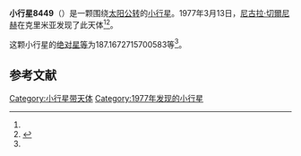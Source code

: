 {{Infobox planet
| bgcolour = #FFFFC0
| name = 8449 Maslovets
| symbol = 
| image = 
| caption = 
| discovery = yes
| discovery_ref = 
| discoverer = [[尼古拉·切爾尼赫|尼古拉·切爾尼赫]]
| discovery_site = [[克里米亚|克里米亚]] 
| discovered = 1977年3月13日
| designations = yes
| mp_name = 
| named_after = 
| alt_names = 1977 EO1/ 1972 HF / 1982 DG4
| mp_category = [[主带小行星|主带小行星]]
| orbit_ref = <ref name="a">[http://ssd.jpl.nasa.gov/sbdb.cgi?sstr=8449 8449 Maslovets] {{Wayback|url=http://ssd.jpl.nasa.gov/sbdb.cgi?sstr=8449 |date=20210719090256 }}，小行星數據庫瀏覽器（JPL Small-Body Database Browser）－[[美国国家航空航天局|美国国家航空航天局]]喷气推进实验室</ref>
| epoch = 2456400.5 (2013年4月18日更新)
| aphelion = {{convert|3.502983822218161|AU|km|3|abbr=on|lk=out}}
| perihelion = {{convert|2.575613167172687|AU|km|3|abbr=on}}
| semimajor = {{convert|3.039298494695424|AU|km|3|abbr=on}}
| eccentricity = 0.152563274
| period = 1935.345288 [[日|日]]<br />5.3[[儒略年|儒略年]]
| avg_speed = 
| inclination = 2.874057599334283
| asc_node = 51.64544699021681
| mean_anomaly = 
| arg_peri = 187.1672715700583
| satellites = 
| physical_characteristics = yes
| dimensions = 
| mass = 
| density = 
| surface_grav = 
| escape_velocity = 
| sidereal_day = 
| axial_tilt = 
| pole_ecliptic_lat = 
| pole_ecliptic_lon = 
| albedo = 
| temperatures= 
| temp_name1 = 
| mean_temp_1 = 
| max_temp_1 = 
| temp_name2 = 
| max_temp_2 = 
| spectral_type = 
| abs_magnitude = 187.1672715700583
}}

'''小行星8449'''（{{lang-en|8449 Maslovets}}）是一颗围绕[[太阳|太阳]][[公转|公转]]的[[小行星|小行星]]。1977年3月13日，[[尼古拉·切爾尼赫|尼古拉·切爾尼赫]]在克里米亚发现了此天体<ref name="a" /><ref>{{cite news|title=小行星列表|url=http://cfa-www.harvard.edu/iau/lists/NumberedMPs.txt|accessdate=2013-07-08|newspaper=哈佛大学|archive-date=2008-05-17|archive-url=https://web.archive.org/web/20080517010638/http://cfa-www.harvard.edu/iau/lists/NumberedMPs.txt|dead-url=no}}</ref>。

这颗小行星的[[绝对星等|绝对星等]]为187.1672715700583等<ref name="a" />。

==参考文献==
{{reflist}}
{{Minor Planet Number|[[小行星8448|小行星8448]]|[[小行星8450|小行星8450]]}}

{{小天体}}

[[Category:小行星带天体|Category:小行星带天体]]
[[Category:1977年发现的小行星|Category:1977年发现的小行星]]

{{asteroid-stub}}